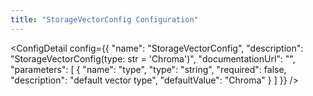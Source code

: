```yaml
---
title: "StorageVectorConfig Configuration"
---
```



<ConfigDetail config={{
  "name": "StorageVectorConfig",
  "description": "StorageVectorConfig(type: str = 'Chroma')",
  "documentationUrl": "",
  "parameters": [
    {
      "name": "type",
      "type": "string",
      "required": false,
      "description": "default vector type",
      "defaultValue": "Chroma"
    }
  ]
}} />

